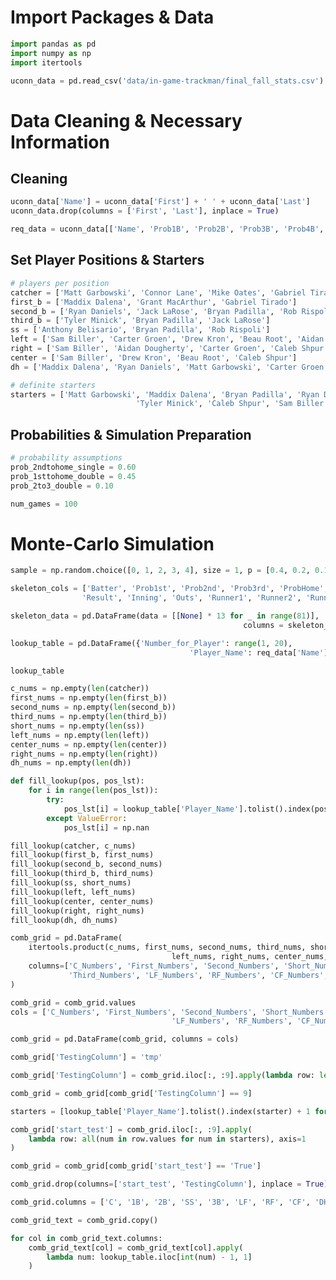 # Import Packages & Data

```python
import pandas as pd
import numpy as np
import itertools

uconn_data = pd.read_csv('data/in-game-trackman/final_fall_stats.csv')
```

# Data Cleaning & Necessary Information

## Cleaning

```python
uconn_data['Name'] = uconn_data['First'] + ' ' + uconn_data['Last']
uconn_data.drop(columns = ['First', 'Last'], inplace = True)

req_data = uconn_data[['Name', 'Prob1B', 'Prob2B', 'Prob3B', 'Prob4B', 'ProbOut']]
```

## Set Player Positions & Starters

```python
# players per position
catcher = ['Matt Garbowski', 'Connor Lane', 'Mike Oates', 'Gabriel Tirado']
first_b = ['Maddix Dalena', 'Grant MacArthur', 'Gabriel Tirado']
second_b = ['Ryan Daniels', 'Jack LaRose', 'Bryan Padilla', 'Rob Rispoli']
third_b = ['Tyler Minick', 'Bryan Padilla', 'Jack LaRose']
ss = ['Anthony Belisario', 'Bryan Padilla', 'Rob Rispoli']
left = ['Sam Biller', 'Carter Groen', 'Drew Kron', 'Beau Root', 'Aidan Dougherty']
right = ['Sam Biller', 'Aidan Dougherty', 'Carter Groen', 'Caleb Shpur', 'Drew Kron']
center = ['Sam Biller', 'Drew Kron', 'Beau Root', 'Caleb Shpur']
dh = ['Maddix Dalena', 'Ryan Daniels', 'Matt Garbowski', 'Carter Groen', 'Tyler Minick']

# definite starters
starters = ['Matt Garbowski', 'Maddix Dalena', 'Bryan Padilla', 'Ryan Daniels',
                            'Tyler Minick', 'Caleb Shpur', 'Sam Biller', 'Rob Rispoli']
```

## Probabilities & Simulation Preparation

```python
# probability assumptions
prob_2ndtohome_single = 0.60
prob_1sttohome_double = 0.45
prob_2to3_double = 0.10

num_games = 100
```

# Monte-Carlo Simulation

```python
sample = np.random.choice([0, 1, 2, 3, 4], size = 1, p = [0.4, 0.2, 0.1, 0.1, 0.2])

skeleton_cols = ['Batter', 'Prob1st', 'Prob2nd', 'Prob3rd', 'ProbHome','ProbOut',
                'Result', 'Inning', 'Outs', 'Runner1', 'Runner2', 'Runner3', 'Runs']

skeleton_data = pd.DataFrame(data = [[None] * 13 for _ in range(81)], 
                                                    columns = skeleton_cols)
```

```python
lookup_table = pd.DataFrame({'Number_for_Player': range(1, 20), 
                                        'Player_Name': req_data['Name']})

lookup_table
```

```python
c_nums = np.empty(len(catcher))
first_nums = np.empty(len(first_b))
second_nums = np.empty(len(second_b))
third_nums = np.empty(len(third_b))
short_nums = np.empty(len(ss))
left_nums = np.empty(len(left))
center_nums = np.empty(len(center))
right_nums = np.empty(len(right))
dh_nums = np.empty(len(dh))

def fill_lookup(pos, pos_lst):
    for i in range(len(pos_lst)):
        try:
            pos_lst[i] = lookup_table['Player_Name'].tolist().index(pos[i]) + 1
        except ValueError:
            pos_lst[i] = np.nan

fill_lookup(catcher, c_nums)
fill_lookup(first_b, first_nums)
fill_lookup(second_b, second_nums)
fill_lookup(third_b, third_nums)
fill_lookup(ss, short_nums)
fill_lookup(left, left_nums)
fill_lookup(center, center_nums)
fill_lookup(right, right_nums)
fill_lookup(dh, dh_nums)
```

```python
comb_grid = pd.DataFrame(
    itertools.product(c_nums, first_nums, second_nums, third_nums, short_nums, 
                                    left_nums, right_nums, center_nums, dh_nums),
    columns=['C_Numbers', 'First_Numbers', 'Second_Numbers', 'Short_Numbers', 
             'Third_Numbers', 'LF_Numbers', 'RF_Numbers', 'CF_Numbers', 'DH_Numbers']
)

comb_grid = comb_grid.values
cols = ['C_Numbers', 'First_Numbers', 'Second_Numbers', 'Short_Numbers', 'Third_Numbers',
                                    'LF_Numbers', 'RF_Numbers', 'CF_Numbers', 'DH_Numbers']

comb_grid = pd.DataFrame(comb_grid, columns = cols)

comb_grid['TestingColumn'] = 'tmp'

comb_grid['TestingColumn'] = comb_grid.iloc[:, :9].apply(lambda row: len(set(row)), axis=1)

comb_grid = comb_grid[comb_grid['TestingColumn'] == 9]
```

```python
starters = [lookup_table['Player_Name'].tolist().index(starter) + 1 for starter in starters]

comb_grid['start_test'] = comb_grid.iloc[:, :9].apply(
    lambda row: all(num in row.values for num in starters), axis=1
)

comb_grid = comb_grid[comb_grid['start_test'] == 'True']

comb_grid.drop(columns=['start_test', 'TestingColumn'], inplace = True)

comb_grid.columns = ['C', '1B', '2B', 'SS', '3B', 'LF', 'RF', 'CF', 'DH']

comb_grid_text = comb_grid.copy()

for col in comb_grid_text.columns:
    comb_grid_text[col] = comb_grid_text[col].apply(
        lambda num: lookup_table.iloc[int(num) - 1, 1]
    )
```

```python
```